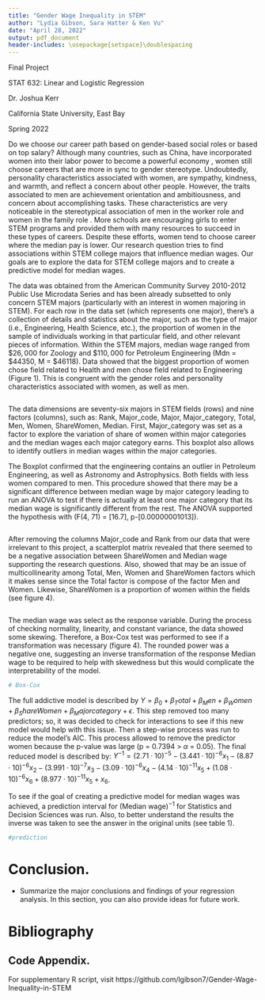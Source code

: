 ```yaml
---
title: "Gender Wage Inequality in STEM"
author: "Lydia Gibson, Sara Hatter & Ken Vu"
date: "April 28, 2022"
output: pdf_document
header-includes: \usepackage{setspace}\doublespacing
---
```



Final Project

STAT 632: Linear and Logistic Regression

Dr. Joshua Kerr

California State University, East Bay

Spring 2022


\break

\setlength\parindent{24pt} Do we choose our career path based on gender-based social roles or based on top salary? Although many countries, such as China, have incorporated women into their labor power to become a powerful economy , women still choose careers that are more in sync to gender stereotype. Undoubtedly, personality characteristics associated with women, are sympathy, kindness, and warmth, and reflect a concern about other people. However, the traits associated to men are achievement orientation and ambitiousness, and concern about accomplishing tasks. These characteristics are very noticeable in the stereotypical association of men in the worker role and women in the family role . More schools are encouraging girls to enter STEM programs and provided them with many resources to succeed in these types of careers. Despite these efforts, women tend to choose career where the median pay is lower. Our research question tries to find associations within STEM college majors that influence median wages. Our goals are to explore the data for STEM college majors and to create a predictive model for median wages.


\setlength\parindent{24pt} The data was obtained from the American Community Survey 2010-2012 Public Use Microdata Series and has been already subsetted to only concern STEM majors (particularly with an interest in women majoring in STEM). For each row in the data set (which represents one major), there’s a collection of details and statistics about the major, such as the type of major (i.e., Engineering, Health Science, etc.), the proportion of women in the sample of individuals working in that particular field, and other relevant pieces of information. Within the STEM majors, median wage ranged from $\$26,000$ for Zoology and $\$110,000$ for Petroleum Engineering (Mdn = $\$44350$, M = $\$46118$).  Data showed that the biggest proportion of women chose field related to Health and men chose field related to Engineering (Figure 1). This is congruent with the gender roles and personality characteristics associated with women, as well as men. 

```r

```

\setlength\parindent{24pt} The data dimensions are seventy-six majors in STEM fields (rows) and nine factors (columns), such as: Rank, Major_code, Major, Major_category, Total, Men, Women, ShareWomen, Median. First, Major_category was set as a factor to explore the variation of share of women within major categories and the median wages each major category earns. This boxplot also allows to identify outliers in median wages within the major categories. 


\setlength\parindent{24pt} The Boxplot confirmed that the engineering contains an outlier in Petroleum Engineering, as well as Astronomy and Astrophysics. Both fields with less women compared to men. This procedure showed that there may be a significant difference between median wage by major category leading to run an ANOVA to test if there is actually at least one major category that its median wage is significantly different from the rest. The ANOVA supported the hypothesis with (F(4, 71) = [16.7], p-[0.00000001013]). 


```r

```

\setlength\parindent{24pt} After removing the columns Major_code and Rank from our data that were irrelevant to this project, a scatterplot matrix revealed that there seemed to be a negative association between ShareWomen and Median wage supporting the research questions. Also, showed that may be an issue of multicollinearity among Total, Men, Women and ShareWomen factors which it makes sense since the Total factor is compose of the factor Men and Women. Likewise, ShareWomen is a proportion of women within the fields (see figure 4).

```r

```

\setlength\parindent{24pt} The median wage was select as the response variable.  During the process of checking normality, linearity, and constant variance, the data showed some skewing. Therefore, a Box-Cox test was performed to see if a transformation was necessary (figure 4). The rounded power was a negative one, suggesting an inverse transformation of the response Median wage to be required to help with skewedness but this would complicate the interpretability of the model.

```r
# Box-Cox
```


\setlength\parindent{24pt} The full addictive model is described by $Y= \beta_0 + \beta_Total + \beta_Men + \beta_Women + \beta_ShareWomen + \beta_Majorcategory + \epsilon$. This step removed too many predictors; so, it was decided to check for interactions to see if this new model would help with this issue. Then a step-wise process was run to reduce the model’s AIC. This process allowed to remove the predictor women because the p-value was large (p = 0.7394 > $\alpha$ = 0.05). The final reduced model is described by: $Y^{-1}= (2.71 \cdot 10)^{-5} - (3.441 \cdot 10)^{-6} x_1 - (8.87 \cdot 10)^{-6} x_2 - (3.991 \cdot 10)^{-7} x_3 - (3.09 \cdot 10)^{-6} x_4 - (4.14 \cdot 10)^{-11} x_5 + (1.08 \cdot 10)^{-6} x_6 + (8.977 \cdot 10)^{-11} x_5 + x_6$.


\setlength\parindent{24pt} To see if the goal of creating a predictive model for median wages was achieved, a prediction interval for (Median wage)$^{-1}$ for Statistics and Decision Sciences was run. Also, to better understand the results the inverse was taken to see the answer in the original units (see table 1).

```r
#prediction
```


\setlength\parindent{24pt} 

# Conclusion. 

* Summarize the major conclusions and findings of your regression analysis. In this section, you can also provide ideas for future work.

\break

# Bibliography

## Code Appendix. 

For supplementary R script, visit https://github.com/lgibson7/Gender-Wage-Inequality-in-STEM